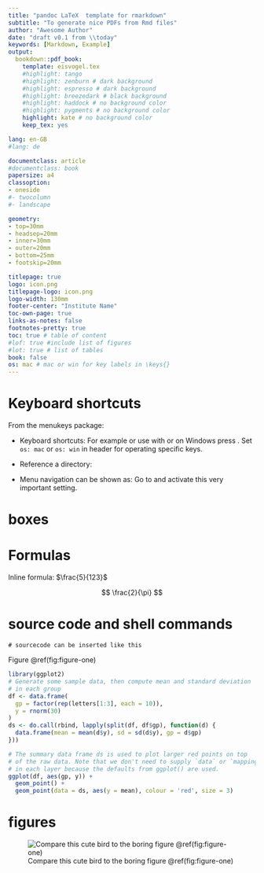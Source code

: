 ```yaml
---
title: "pandoc LaTeX  template for rmarkdown"
subtitle: "To generate nice PDFs from Rmd files"
author: "Awesome Author"
date: "draft v0.1 from \\today"
keywords: [Markdown, Example]
output:
  bookdown::pdf_book:
    template: eisvogel.tex
    #highlight: tango
    #highlight: zenburn # dark background
    #highlight: espresso # dark background
    #highlight: breezedark # black background
    #highlight: haddock # no background color
    #highlight: pygments # no background color
    highlight: kate # no background color
    keep_tex: yes

lang: en-GB
#lang: de

documentclass: article
#documentclass: book
papersize: a4
classoption:
- oneside
#- twocolumn
#- landscape

geometry:
- top=30mm
- headsep=20mm
- inner=30mm
- outer=20mm
- bottom=25mm
- footskip=20mm

titlepage: true
logo: icon.png
titlepage-logo: icon.png
logo-width: 130mm
footer-center: "Institute Name"
toc-own-page: true
links-as-notes: false
footnotes-pretty: true
toc: true # table of content
#lof: true #include list of figures
#lot: true # list of tables
book: false
os: mac # mac or win for key labels in \keys{}
---
```


# Keyboard shortcuts

From the menukeys package:

- Keyboard shortcuts: 
For example \keys{\shift + R} or use \keys{\cmd + \Alt + R} with \keys{\return} or on Windows press \keys{\winmenu}. 
Set `os: mac` or `os: win` in header for operating specific keys.

- Reference a directory: \directory{/home/pi/data}

- Menu navigation can be shown as: Go to \menu{Extras > Settings > Rulers} and activate this very important setting.

# boxes



\begin{tcolorbox}[title=Box Titel,colback=red!5!white, colframe=red!75!black]
Dies ist eine Box
\end{tcolorbox}

\begin{tcolorbox}[title=Box Titel,colback=green!5!white,colframe=green!55!black]
Dies ist eine Box
\end{tcolorbox}

\tcbox[enhanced,colback=red!5!white, boxrule=0.4pt, sharp corners, colframe=red!75!black,title=content sized box, drop lifted shadow=gray]{A tcbox fits it's content.}

\begin{notification}
In this box very important things to note
\end{notification}

# Formulas

Inline formula: $\frac{5}{123}$ 

$$ \frac{2}{\pi} $$

# source code and shell commands


```
# sourcecode can be inserted like this
```


Figure\ \@ref(fig:figure-one)

```r

library(ggplot2)
# Generate some sample data, then compute mean and standard deviation
# in each group
df <- data.frame(
  gp = factor(rep(letters[1:3], each = 10)),
  y = rnorm(30)
)
ds <- do.call(rbind, lapply(split(df, df$gp), function(d) {
  data.frame(mean = mean(d$y), sd = sd(d$y), gp = d$gp)
}))

# The summary data frame ds is used to plot larger red points on top
# of the raw data. Note that we don't need to supply `data` or `mapping`
# in each layer because the defaults from ggplot() are used.
ggplot(df, aes(gp, y)) +
  geom_point() +
  geom_point(data = ds, aes(y = mean), colour = 'red', size = 3)
```


     
\commandbox*{ls -la /home/pi/mypath}
\commandbox*{cd /home/pi/mypath}

# figures
![Compare this cute bird to the boring figure \@ref(fig:figure-one)](icon.png)